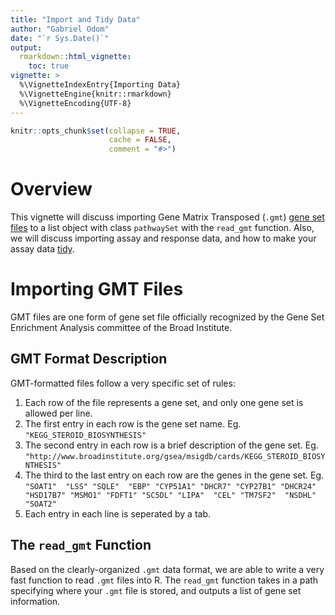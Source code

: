 ```yaml
---
title: "Import and Tidy Data"
author: "Gabriel Odom"
date: "`r Sys.Date()`"
output:
  rmarkdown::html_vignette:
    toc: true
vignette: >
  %\VignetteIndexEntry{Importing Data}
  %\VignetteEngine{knitr::rmarkdown}
  %\VignetteEncoding{UTF-8}
---
```

  
```r
knitr::opts_chunk$set(collapse = TRUE,
                      cache = FALSE,
                      comment = "#>")
```

# Overview

This vignette will discuss importing Gene Matrix Transposed (`.gmt`) [gene set files](https://software.broadinstitute.org/cancer/software/gsea/wiki/index.php/Data_formats#GMT:_Gene_Matrix_Transposed_file_format_.28.2A.gmt.29) to a list object with class `pathwaySet` with the `read_gmt` function. Also, we will discuss importing assay and response data, and how to make your assay data [tidy](https://www.jstatsoft.org/article/view/v059i10).



# Importing GMT Files
GMT files are one form of gene set file officially recognized by the Gene Set Enrichment Analysis committee of the Broad Institute.

## GMT Format Description
GMT-formatted files follow a very specific set of rules:

1. Each row of the file represents a gene set, and only one gene set is allowed per line.
2. The first entry in each row is the gene set name. Eg. `"KEGG_STEROID_BIOSYNTHESIS"`
3. The second entry in each row is a brief description of the gene set. Eg. `"http://www.broadinstitute.org/gsea/msigdb/cards/KEGG_STEROID_BIOSYNTHESIS"`
4. The third to the last entry on each row are the genes in the gene set. Eg. `"SOAT1"  "LSS" "SQLE"  "EBP" "CYP51A1" "DHCR7" "CYP27B1" "DHCR24"  "HSD17B7" "MSMO1" "FDFT1" "SC5DL" "LIPA"  "CEL" "TM7SF2"  "NSDHL" "SOAT2"`
5. Each entry in each line is seperated by a tab.

## The `read_gmt` Function
Based on the clearly-organized `.gmt` data format, we are able to write a very fast function to read `.gmt` files into R. The `read_gmt` function takes in a path specifying where your `.gmt` file is stored, and outputs a list of gene set information.
